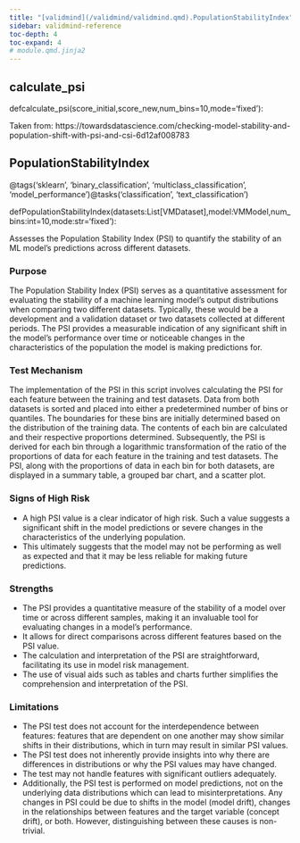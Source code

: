 ```yaml
---
title: "[validmind](/validmind/validmind.qmd).PopulationStabilityIndex"
sidebar: validmind-reference
toc-depth: 4
toc-expand: 4
# module.qmd.jinja2
---
```


<!-- function.qmd.jinja2 -->

## calculate_psi<span class="suffix"></span>

<!-- signatures.jinja2 -->

::: {.signature}

<span class="kw">def</span><span class="name">calculate_psi</span>(<span class="params"><span class="n">score_initial</span><span class="muted">,</span></span><span class="params"><span class="n">score_new</span><span class="muted">,</span></span><span class="params"><span class="n">num_bins</span><span class="o">=</span><span class="kc">10</span><span class="muted">,</span></span><span class="params"><span class="n">mode</span><span class="o">=</span><span class="s1">'fixed'</span></span>):

:::

<!-- docstring.jinja2 -->

Taken from: https://towardsdatascience.com/checking-model-stability-and-population-shift-with-psi-and-csi-6d12af008783

<!-- function.qmd.jinja2 -->

## PopulationStabilityIndex<span class="suffix"></span>

<!-- signatures.jinja2 -->

::: {.signature}

<span class="decorators"><span class="decorator">@<span class="n">tags(<span class="s">'sklearn'</span>, <span class="s">'binary_classification'</span>, <span class="s">'multiclass_classification'</span>, <span class="s">'model_performance'</span>)</span></span><span class="decorator">@<span class="n">tasks(<span class="s">'classification'</span>, <span class="s">'text_classification'</span>)</span></span></span>

<span class="kw">def</span><span class="name">PopulationStabilityIndex</span>(<span class="params"><span class="n">datasets</span><span class="p">:</span><span class="n">List</span><span class="p">\[</span><span class="n">VMDataset</span><span class="p">\]</span><span class="muted">,</span></span><span class="params"><span class="n">model</span><span class="p">:</span><span class="n">VMModel</span><span class="muted">,</span></span><span class="params"><span class="n">num_bins</span><span class="p">:</span><span class="nb">int</span><span class="o">=</span><span class="kc">10</span><span class="muted">,</span></span><span class="params"><span class="n">mode</span><span class="p">:</span><span class="nb">str</span><span class="o">=</span><span class="s1">'fixed'</span></span>):

:::

<!-- docstring.jinja2 -->

Assesses the Population Stability Index (PSI) to quantify the stability of an ML model's predictions across different datasets.

### Purpose

The Population Stability Index (PSI) serves as a quantitative assessment for evaluating the stability of a machine learning model's output distributions when comparing two different datasets. Typically, these would be a development and a validation dataset or two datasets collected at different periods. The PSI provides a measurable indication of any significant shift in the model's performance over time or noticeable changes in the characteristics of the population the model is making predictions for.

### Test Mechanism

The implementation of the PSI in this script involves calculating the PSI for each feature between the training and test datasets. Data from both datasets is sorted and placed into either a predetermined number of bins or quantiles. The boundaries for these bins are initially determined based on the distribution of the training data. The contents of each bin are calculated and their respective proportions determined. Subsequently, the PSI is derived for each bin through a logarithmic transformation of the ratio of the proportions of data for each feature in the training and test datasets. The PSI, along with the proportions of data in each bin for both datasets, are displayed in a summary table, a grouped bar chart, and a scatter plot.

### Signs of High Risk

- A high PSI value is a clear indicator of high risk. Such a value suggests a significant shift in the model predictions or severe changes in the characteristics of the underlying population.
- This ultimately suggests that the model may not be performing as well as expected and that it may be less reliable for making future predictions.

### Strengths

- The PSI provides a quantitative measure of the stability of a model over time or across different samples, making it an invaluable tool for evaluating changes in a model's performance.
- It allows for direct comparisons across different features based on the PSI value.
- The calculation and interpretation of the PSI are straightforward, facilitating its use in model risk management.
- The use of visual aids such as tables and charts further simplifies the comprehension and interpretation of the PSI.

### Limitations

- The PSI test does not account for the interdependence between features: features that are dependent on one another may show similar shifts in their distributions, which in turn may result in similar PSI values.
- The PSI test does not inherently provide insights into why there are differences in distributions or why the PSI values may have changed.
- The test may not handle features with significant outliers adequately.
- Additionally, the PSI test is performed on model predictions, not on the underlying data distributions which can lead to misinterpretations. Any changes in PSI could be due to shifts in the model (model drift), changes in the relationships between features and the target variable (concept drift), or both. However, distinguishing between these causes is non-trivial.
